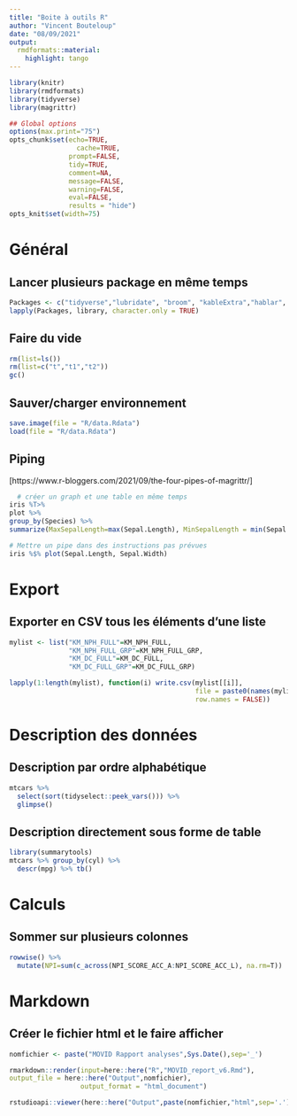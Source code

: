 ```yaml
---
title: "Boite à outils R"
author: "Vincent Bouteloup"
date: "08/09/2021"
output: 
  rmdformats::material:
    highlight: tango
---
```


```r
library(knitr)
library(rmdformats)
library(tidyverse)
library(magrittr)

## Global options
options(max.print="75")
opts_chunk$set(echo=TRUE,
	             cache=TRUE,
               prompt=FALSE,
               tidy=TRUE,
               comment=NA,
               message=FALSE,
               warning=FALSE,
               eval=FALSE,
               results = "hide")
opts_knit$set(width=75)

```


# Général

## Lancer plusieurs package en même temps

```r
Packages <- c("tidyverse","lubridate", "broom", "kableExtra","hablar", "DT")
lapply(Packages, library, character.only = TRUE)
```

## Faire du vide

```r
rm(list=ls())
rm(list=c("t","t1","t2"))
gc()
```

## Sauver/charger environnement

```r
save.image(file = "R/data.Rdata")
load(file = "R/data.Rdata")
```

## Piping
[https://www.r-bloggers.com/2021/09/the-four-pipes-of-magrittr/]

```r
  # créer un graph et une table en même temps
iris %T>%
plot %>%
group_by(Species) %>%
summarize(MaxSepalLength=max(Sepal.Length), MinSepalLength = min(Sepal.Length))

# Mettre un pipe dans des instructions pas prévues
iris %$% plot(Sepal.Length, Sepal.Width)

```


# Export

## Exporter en CSV tous les éléments d'une liste

```r

mylist <- list("KM_NPH_FULL"=KM_NPH_FULL,
               "KM_NPH_FULL_GRP"=KM_NPH_FULL_GRP,
               "KM_DC_FULL"=KM_DC_FULL,
               "KM_DC_FULL_GRP"=KM_DC_FULL_GRP)

lapply(1:length(mylist), function(i) write.csv(mylist[[i]], 
                                               file = paste0(names(mylist[i]), ".csv"),
                                               row.names = FALSE))
```


# Description des données

## Description par ordre alphabétique

```r

mtcars %>% 
  select(sort(tidyselect::peek_vars())) %>% 
  glimpse()
```

## Description directement sous forme de table

```r
library(summarytools)
mtcars %>% group_by(cyl) %>% 
  descr(mpg) %>% tb()
```


# Calculs

## Sommer sur plusieurs colonnes

```r
rowwise() %>% 
  mutate(NPI=sum(c_across(NPI_SCORE_ACC_A:NPI_SCORE_ACC_L), na.rm=T))
```

# Markdown

## Créer le fichier html et le faire afficher

```r
nomfichier <- paste("MOVID Rapport analyses",Sys.Date(),sep='_')

rmarkdown::render(input=here::here("R","MOVID_report_v6.Rmd"),
output_file = here::here("Output",nomfichier),
                  output_format = "html_document")

rstudioapi::viewer(here::here("Output",paste(nomfichier,"html",sep='.')))
```



